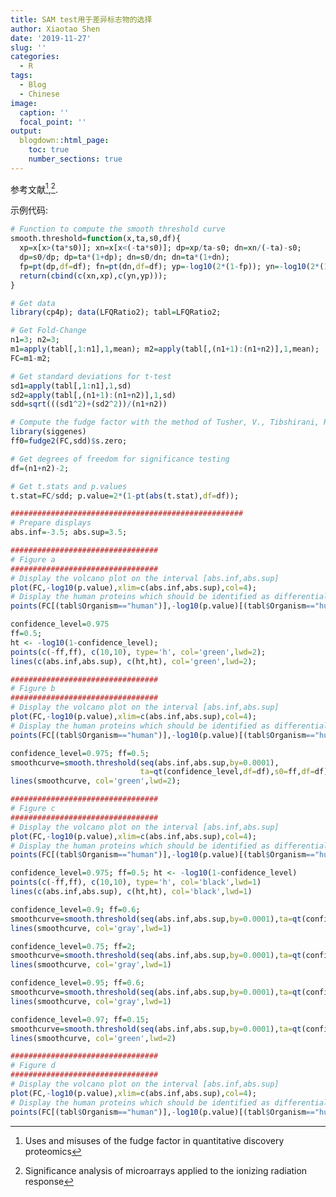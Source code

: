 ---
title: SAM test用于差异标志物的选择
author: Xiaotao Shen
date: '2019-11-27'
slug: ''
categories:
  - R
tags:
  - Blog
  - Chinese
image:
  caption: ''
  focal_point: ''
output:
  blogdown::html_page:
    toc: true
    number_sections: true
---

参考文献[^1],[^2].


[^1]: Uses and misuses of the fudge factor in quantitative discovery proteomics

[^2]: Significance analysis of microarrays applied to the ionizing radiation response


示例代码:

```{r}
# Function to compute the smooth threshold curve
smooth.threshold=function(x,ta,s0,df){
  xp=x[x>(ta*s0)]; xn=x[x<(-ta*s0)]; dp=xp/ta-s0; dn=xn/(-ta)-s0;
  dp=s0/dp; dp=ta*(1+dp); dn=s0/dn; dn=ta*(1+dn);
  fp=pt(dp,df=df); fn=pt(dn,df=df); yp=-log10(2*(1-fp)); yn=-log10(2*(1-fn));
  return(cbind(c(xn,xp),c(yn,yp)));
}

# Get data
library(cp4p); data(LFQRatio2); tabl=LFQRatio2;

# Get Fold-Change
n1=3; n2=3;
m1=apply(tabl[,1:n1],1,mean); m2=apply(tabl[,(n1+1):(n1+n2)],1,mean);
FC=m1-m2;

# Get standard deviations for t-test
sd1=apply(tabl[,1:n1],1,sd)
sd2=apply(tabl[,(n1+1):(n1+n2)],1,sd)
sdd=sqrt(((sd1^2)+(sd2^2))/(n1+n2))

# Compute the fudge factor with the method of Tusher, V., Tibshirani, R., and Chu, G. (2001)
library(siggenes) 
ff0=fudge2(FC,sdd)$s.zero;

# Get degrees of freedom for significance testing
df=(n1+n2)-2;

# Get t.stats and p.values 
t.stat=FC/sdd; p.value=2*(1-pt(abs(t.stat),df=df));

####################################################
# Prepare displays
abs.inf=-3.5; abs.sup=3.5;

#################################
# Figure a
#################################
# Display the volcano plot on the interval [abs.inf,abs.sup]
plot(FC,-log10(p.value),xlim=c(abs.inf,abs.sup),col=4);
# Display the human proteins which should be identified as differentially abundant
points(FC[(tabl$Organism=="human")],-log10(p.value)[(tabl$Organism=="human")],col=2,pch=3);

confidence_level=0.975
ff=0.5;
ht <- -log10(1-confidence_level);
points(c(-ff,ff), c(10,10), type='h', col='green',lwd=2);
lines(c(abs.inf,abs.sup), c(ht,ht), col='green',lwd=2);

#################################
# Figure b
#################################
# Display the volcano plot on the interval [abs.inf,abs.sup]
plot(FC,-log10(p.value),xlim=c(abs.inf,abs.sup),col=4);
# Display the human proteins which should be identified as differentially abundant
points(FC[(tabl$Organism=="human")],-log10(p.value)[(tabl$Organism=="human")],col=2,pch=3);

confidence_level=0.975; ff=0.5;
smoothcurve=smooth.threshold(seq(abs.inf,abs.sup,by=0.0001),
                             ta=qt(confidence_level,df=df),s0=ff,df=df);
lines(smoothcurve, col='green',lwd=2);

#################################
# Figure c
#################################
# Display the volcano plot on the interval [abs.inf,abs.sup]
plot(FC,-log10(p.value),xlim=c(abs.inf,abs.sup),col=4);
# Display the human proteins which should be identified as differentially abundant
points(FC[(tabl$Organism=="human")],-log10(p.value)[(tabl$Organism=="human")],col=2,pch=3);

confidence_level=0.975; ff=0.5; ht <- -log10(1-confidence_level)
points(c(-ff,ff), c(10,10), type='h', col='black',lwd=1)
lines(c(abs.inf,abs.sup), c(ht,ht), col='black',lwd=1)

confidence_level=0.9; ff=0.6;
smoothcurve=smooth.threshold(seq(abs.inf,abs.sup,by=0.0001),ta=qt(confidence_level,df=df),s0=ff,df=df);
lines(smoothcurve, col='gray',lwd=1)

confidence_level=0.75; ff=2;
smoothcurve=smooth.threshold(seq(abs.inf,abs.sup,by=0.0001),ta=qt(confidence_level,df=df),s0=ff,df=df);
lines(smoothcurve, col='gray',lwd=1)

confidence_level=0.95; ff=0.6;
smoothcurve=smooth.threshold(seq(abs.inf,abs.sup,by=0.0001),ta=qt(confidence_level,df=df),s0=ff,df=df);
lines(smoothcurve, col='gray',lwd=1)

confidence_level=0.97; ff=0.15;
smoothcurve=smooth.threshold(seq(abs.inf,abs.sup,by=0.0001),ta=qt(confidence_level,df=df),s0=ff,df=df);
lines(smoothcurve, col='green',lwd=2)

#################################
# Figure d
#################################
# Display the volcano plot on the interval [abs.inf,abs.sup]
plot(FC,-log10(p.value),xlim=c(abs.inf,abs.sup),col=4);
# Display the human proteins which should be identified as differentially abundant
points(FC[(tabl$Organism=="human")],-log10(p.value)[(tabl$Organism=="human")],col=2,pch=3);

```

